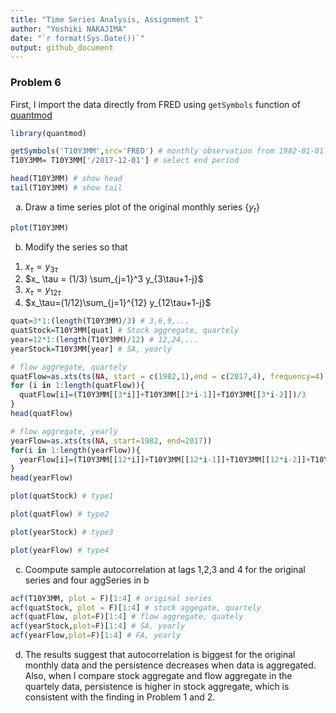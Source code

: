 ```yaml
---
title: "Time Series Analysis, Assignment 1"
author: "Yoshiki NAKAJIMA"
date: "`r format(Sys.Date())`"
output: github_document
---
```



### Problem 6
First, I import the data directly from FRED using `getSymbols` function of [quantmod](https://cran.r-project.org/web/packages/quantmod/quantmod.pdf)

```r
library(quantmod)

getSymbols('T10Y3MM',src='FRED') # monthly observation from 1982-01-01 to 2018-03-01
T10Y3MM= T10Y3MM['/2017-12-01'] # select end period
```

```r
head(T10Y3MM) # show head
tail(T10Y3MM) # show tail
```

(a) Draw a time series plot of the original monthly series {$y_t$}

```r
plot(T10Y3MM)
```

(b) Modify the series so that 
1. $x_\tau=y_{3\tau}$
2. $x_ \tau = (1/3) \sum_{j=1}^3 y_{3\tau+1-j}$
3. $x_\tau=y_{12\tau}$
4. $x_\tau=(1/12)\sum_{j=1}^{12} y_{12\tau+1-j}$

```r
quat=3*1:(length(T10Y3MM)/3) # 3,6,9,...
quatStock=T10Y3MM[quat] # Stock aggregate, quartely
year=12*1:(length(T10Y3MM)/12) # 12,24,...
yearStock=T10Y3MM[year] # SA, yearly
```


```r
# flow aggregate, quartely
quatFlow=as.xts(ts(NA, start = c(1982,1),end = c(2017,4), frequency=4)) 
for (i in 1:length(quatFlow)){
  quatFlow[i]=(T10Y3MM[[3*i]]+T10Y3MM[[3*i-1]]+T10Y3MM[[3*i-2]])/3
}
head(quatFlow)

# flow aggregate, yearly
yearFlow=as.xts(ts(NA, start=1982, end=2017))
for(i in 1:length(yearFlow)){
  yearFlow[i]=(T10Y3MM[[12*i]]+T10Y3MM[[12*i-1]]+T10Y3MM[[12*i-2]]+T10Y3MM[[12*i-3]]+T10Y3MM[[12*i-4]]+T10Y3MM[[12*i-5]]+T10Y3MM[[12*i-6]]+T10Y3MM[[12*i-7]]+T10Y3MM[[12*i-8]]+T10Y3MM[[12*i-9]]+T10Y3MM[[12*i-10]]+T10Y3MM[[12*i-11]])/12
}
head(yearFlow)
```

```r
plot(quatStock) # type1
```

```r
plot(quatFlow) # type2
```

```r
plot(yearStock) # type3
```

```r
plot(yearFlow) # type4
```

(c) Coompute sample autocorrelation at lags 1,2,3 and 4 for the original series and four aggSeries in b

```r
acf(T10Y3MM, plot = F)[1:4] # original series
acf(quatStock, plot = F)[1:4] # stock aggegate, quartely
acf(quatFlow, plot=F)[1:4] # flow aggregate, quately
acf(yearStock,plot=F)[1:4] # SA, yearly
acf(yearFlow,plot=F)[1:4] # FA, yearly
```

(d)
The results suggest that autocorrelation is biggest for the original monthly data and the persistence decreases when data is aggregated. Also, when I compare stock aggregate and flow aggregate in the quartely data, persistence is higher in stock aggregate, which is consistent with the finding in Problem 1 and 2. 